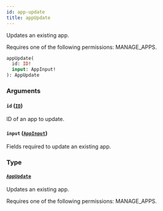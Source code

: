 ```yaml
---
id: app-update
title: appUpdate
---
```


Updates an existing app.

Requires one of the following permissions: MANAGE_APPS.

```graphql
appUpdate(
  id: ID!
  input: AppInput!
): AppUpdate
```

### Arguments

#### `id` ([`ID`](../../../developer/api-reference/scalars/id))

ID of an app to update.

#### `input` ([`AppInput`](../../../developer/api-reference/inputs/app-input))

Fields required to update an existing app.

### Type

#### [`AppUpdate`](../../../developer/api-reference/objects/app-update)

Updates an existing app.

Requires one of the following permissions: MANAGE_APPS.
